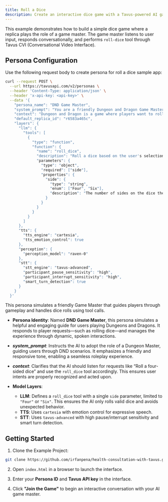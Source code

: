 ```yaml
---
title: Roll a Dice
description: Create an interactive dice game with a Tavus-powered AI game master using CVI and tool calls.
---
```


This example demonstrates how to build a simple dice game where a replica plays the role of a game master. The game master listens to user input, responds conversationally, and performs `roll-dice` tool through Tavus CVI (Conversational Video Interface).

## Persona Configuration
Use the following request body to create persona for roll a dice sample app:
```bash cURL
curl --request POST \
  --url https://tavusapi.com/v2/personas \
  --header 'Content-Type: application/json' \
  --header 'x-api-key: <api-key>' \
  --data '{
    "persona_name": "DND Game Master",
    "system_prompt": "You are a friendly Dungeon and Dragon Game Master who guides users through a game of Dungeon and Dragon. In this game, users want to roll a dice of any number of side.",
    "context": "Dungeon and Dragon is a game where players want to roll a dice of their choice. When a user says 'Roll a X-sided dice', you should acknowledge their selection and use the roll_dice tool to roll the appropriate dice.",
    "default_replica_id": "r6583a465c",
    "layers": {
      "llm": {
        "tools": [
          {
            "type": "function",
            "function": {
              "name": "roll_dice",
              "description": "Roll a dice based on the user's selection",
              "parameters": {
                "type": "object",
                "required": ["side"],
                "properties": {
                  "side": {
                    "type": "string",
                    "enum": ["Four", "Six"],
                    "description": "The number of sides on the dice the user wants to roll (four or six)"
                  }
                }
              }
            }
          }
        ]
      },
      "tts": {
        "tts_engine": "cartesia",
        "tts_emotion_control": true
      },
      "perception": {
        "perception_model": "raven-0"
      },
      "stt": {
        "stt_engine": "tavus-advanced",
        "participant_pause_sensitivity": "high",
        "participant_interrupt_sensitivity": "high",
        "smart_turn_detection": true
      }
    }
  }'
```

This persona simulates a friendly Game Master that guides players through gameplay and handles dice rolls using tool calls.

* **Persona Identity**: Named **DND Game Master**, this persona simulates a helpful and engaging guide for users playing Dungeons and Dragons. It responds to player requests—such as rolling dice—and manages the experience through dynamic, spoken interactions.

* ***system\_prompt***: Instructs the AI to adopt the role of a Dungeon Master, guiding users through DND scenarios. It emphasizes a friendly and responsive tone, enabling a seamless roleplay experience.

* ***context***: Clarifies that the AI should listen for requests like “Roll a four-sided dice” and use the `roll_dice` tool accordingly. This ensures user intents are properly recognized and acted upon.

* **Model Layers**:
  * **LLM**: Defines a `roll_dice` tool with a single `side` parameter, limited to `"Four"` or `"Six"`. This ensures the AI only rolls valid dice and avoids unexpected behavior.
  * **TTS**: Uses `cartesia` with emotion control for expressive speech.
  * **STT**: Uses `tavus-advanced` with high pause/interrupt sensitivity and smart turn detection.


## Getting Started
1. Clone the Example Project:

```bash
git clone https://github.com/irfanpena/health-consultation-with-tavus.git
````

2. Open `index.html` in a browser to launch the interface.


3. Enter your **Persona ID** and **Tavus API key** in the interface.

4. Click **"Join the Game"** to begin an interactive conversation with your AI game master.





